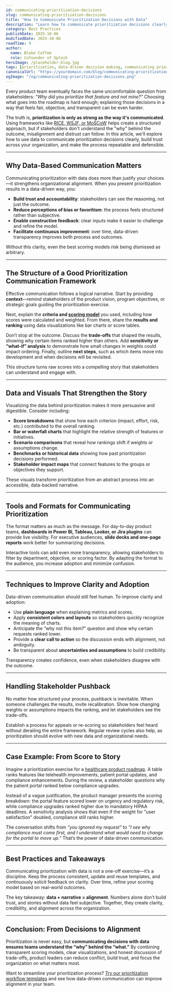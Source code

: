 ```yaml
---
id: communicating-prioritization-decisions
slug: communicating-prioritization-decisions
title: "How to Communicate Prioritization Decisions with Data"
description: "Learn how to communicate prioritization decisions clearly with data-driven frameworks, visualizations, and best practices to build trust, reduce bias, and align stakeholders."
category: Best Practices
publishDate: 2025-10-06
modifiedDate: 2025-10-06
readTime: 9
author:
  name: Blake Coffee
  role: Cofounder of Uptaik
heroImage: /placeholder-blog.jpg
tags: [prioritization, data-driven decision making, communicating prioritization, product management, feature prioritization, stakeholder alignment, scoring models, prioritization frameworks]
canonicalUrl: "https://yourdomain.com/blog/communicating-prioritization-decisions"
ogImage: "/og/communicating-prioritization-decisions.png"
---
```


Every product team eventually faces the same uncomfortable question from stakeholders: *"Why did you prioritize that feature and not mine?"* Choosing what goes into the roadmap is hard enough; explaining those decisions in a way that feels fair, objective, and transparent can be even harder.  

The truth is, **prioritization is only as strong as the way it's communicated**. Using frameworks like [RICE, WSJF, or MoSCoW](/blog/prioritization-frameworks) helps create a structured approach, but if stakeholders don't understand the "why" behind the outcome, misalignment and distrust can follow. In this article, we'll explore how to use data to communicate prioritization decisions clearly, build trust across your organization, and make the process repeatable and defensible.  

---

## Why Data-Based Communication Matters

Communicating prioritization with data does more than justify your choices—it strengthens organizational alignment. When you present prioritization results in a data-driven way, you:  

- **Build trust and accountability**: stakeholders can see the reasoning, not just the outcome.  
- **Reduce perceptions of bias or favoritism**: the process feels structured rather than subjective.  
- **Enable constructive feedback**: clear inputs make it easier to challenge and refine the model.  
- **Facilitate continuous improvement**: over time, data-driven transparency improves both process and outcomes.  

Without this clarity, even the best scoring models risk being dismissed as arbitrary.  

---

## The Structure of a Good Prioritization Communication Framework

Effective communication follows a logical narrative. Start by providing **context**—remind stakeholders of the product vision, program objectives, or strategic goals guiding the prioritization exercise.  

Next, explain the **criteria and [scoring model](/blog/prioritization-frameworks)** you used, including how scores were calculated and weighted. From there, share the **results and ranking** using data visualizations like bar charts or score tables.  

Don’t stop at the outcome. Discuss the **trade-offs** that shaped the results, showing why certain items ranked higher than others. Add **sensitivity or “what-if” analysis** to demonstrate how small changes in weights could impact ordering. Finally, outline **next steps**, such as which items move into development and when decisions will be revisited.  

This structure turns raw scores into a compelling story that stakeholders can understand and engage with.  

---

## Data and Visuals That Strengthen the Story

Visualizing the data behind prioritization makes it more persuasive and digestible. Consider including:  

- **Score breakdowns** that show how each criterion (impact, effort, risk, etc.) contributed to the overall ranking.  
- **Bar or waterfall charts** that highlight the relative strength of features or initiatives.  
- **Scenario comparisons** that reveal how rankings shift if weights or assumptions change.  
- **Benchmarks or historical data** showing how past prioritization decisions performed.  
- **Stakeholder impact maps** that connect features to the groups or objectives they support.  

These visuals transform prioritization from an abstract process into an accessible, data-backed narrative.  

---

## Tools and Formats for Communicating Prioritization

The format matters as much as the message. For day-to-day product teams, **dashboards in Power BI, Tableau, Looker, or Jira plugins** can provide live visibility. For executive audiences, **slide decks and one-page reports** work better for summarizing decisions.  

Interactive tools can add even more transparency, allowing stakeholders to filter by department, objective, or scoring factor. By adapting the format to the audience, you increase adoption and minimize confusion.  

---

## Techniques to Improve Clarity and Adoption

Data-driven communication should still feel human. To improve clarity and adoption:  

- Use **plain language** when explaining metrics and scores.  
- Apply **consistent colors and layouts** so stakeholders quickly recognize the meaning of charts.  
- Anticipate the “why not this item?” question and show why certain requests ranked lower.  
- Provide a **clear call to action** so the discussion ends with alignment, not ambiguity.  
- Be transparent about **uncertainties and assumptions** to build credibility.  

Transparency creates confidence, even when stakeholders disagree with the outcome.  

---

## Handling Stakeholder Pushback

No matter how structured your process, pushback is inevitable. When someone challenges the results, invite recalibration. Show how changing weights or assumptions impacts the ranking, and let stakeholders see the trade-offs.  

Establish a process for appeals or re-scoring so stakeholders feel heard without derailing the entire framework. Regular review cycles also help, as prioritization should evolve with new data and organizational needs.  

---

## Case Example: From Score to Story

Imagine a prioritization exercise for a [healthcare product roadmap](/blog/healthcare-intake-workflows). A table ranks features like telehealth improvements, patient portal updates, and compliance enhancements. During the review, a stakeholder questions why the patient portal ranked below compliance upgrades.  

Instead of a vague justification, the product manager presents the scoring breakdown: the portal feature scored lower on urgency and regulatory risk, while compliance upgrades ranked higher due to mandatory HIPAA deadlines. A sensitivity analysis shows that even if the weight for "user satisfaction" doubled, compliance still ranks higher.  

The conversation shifts from *“you ignored my request”* to *“I see why compliance must come first, and I understand what would need to change for the portal to move up.”* That’s the power of data-driven communication.  

---

## Best Practices and Takeaways

Communicating prioritization with data is not a one-off exercise—it’s a discipline. Keep the process consistent, update and reuse templates, and continuously solicit feedback on clarity. Over time, refine your scoring model based on real-world outcomes.  

The key takeaway: **data + narrative = alignment**. Numbers alone don’t build trust, and stories without data feel subjective. Together, they create clarity, credibility, and alignment across the organization.  

---

## Conclusion: From Decisions to Alignment

Prioritization is never easy, but **communicating decisions with data ensures teams understand the “why” behind the “what.”** By combining transparent scoring models, clear visualizations, and honest discussion of trade-offs, product leaders can reduce conflict, build trust, and focus the organization on what matters most.  

Want to streamline your prioritization process? [Try our prioritization workflow templates](https://yourdomain.com/contact) and see how data-driven communication can improve alignment in your team.  
